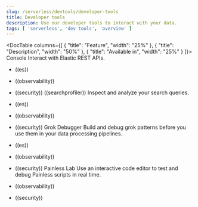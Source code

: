 ```yaml
---
slug: /serverless/devtools/developer-tools
title: Developer tools
description: Use our developer tools to interact with your data.
tags: [ 'serverless', 'dev tools', 'overview' ]
---
```


<DocBadge template="technical preview" />
<div id="devtools-kibana"></div>

<DocTable columns={[
  {
    "title": "Feature",
    "width": "25%"
  },
  {
    "title": "Description",
    "width": "50%"
  },
  {
    "title": "Available in",
    "width": "25%"
  }
]}>
    <DocRow>
        <DocCell><DocLink slug="/serverless/devtools/run-api-requests-in-the-console">Console</DocLink></DocCell>
        <DocCell>Interact with Elastic REST APIs.</DocCell>
        <DocCell>
            
- ((es))
- ((observability))
- ((security))</DocCell>
    </DocRow>
    <DocRow>
        <DocCell><DocLink slug="/serverless/devtools/profile-queries-and-aggregations">((searchprofiler))</DocLink></DocCell>
        <DocCell>Inspect and analyze your search queries.</DocCell>
        <DocCell>
            
- ((es))
- ((observability))
- ((security))</DocCell>
    </DocRow>
    <DocRow>
        <DocCell><DocLink slug="/serverless/devtools/debug-grok-expressions">Grok Debugger</DocLink></DocCell>
        <DocCell>Build and debug grok patterns before you use them in your data processing pipelines.</DocCell>
        <DocCell>
            
- ((es))
- ((observability))
- ((security))</DocCell>
    </DocRow>
    <DocRow>
        <DocCell><DocLink slug="/serverless/devtools/debug-painless-scripts">Painless Lab</DocLink></DocCell>
        <DocCell>Use an interactive code editor to test and debug Painless scripts in real time.</DocCell>
        <DocCell>
            
- ((observability))
- ((security))</DocCell>
    </DocRow>
</DocTable>